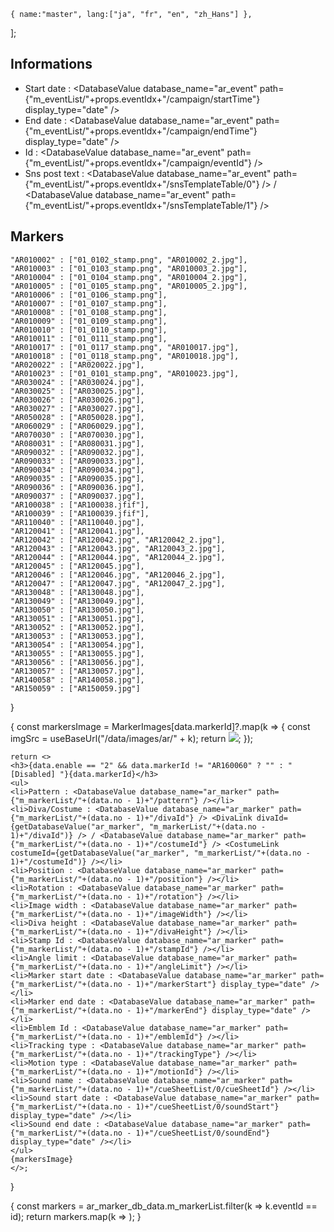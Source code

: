 

    { name:"master", lang:["ja", "fr", "en", "zh_Hans"] },
  ];


<LanguageContext files={languagesFiles}>

## Informations

* Start date : <DatabaseValue database_name="ar_event" path={"m_eventList/"+props.eventIdx+"/campaign/startTime"} display_type="date" />
* End date : <DatabaseValue database_name="ar_event" path={"m_eventList/"+props.eventIdx+"/campaign/endTime"} display_type="date" />
* Id : <DatabaseValue database_name="ar_event" path={"m_eventList/"+props.eventIdx+"/campaign/eventId"} />
* Sns post text : <DatabaseValue database_name="ar_event" path={"m_eventList/"+props.eventIdx+"/snsTemplateTable/0"} /> / <DatabaseValue database_name="ar_event" path={"m_eventList/"+props.eventIdx+"/snsTemplateTable/1"} />

## Markers

    "AR010002" : ["01_0102_stamp.png", "AR010002_2.jpg"],
    "AR010003" : ["01_0103_stamp.png", "AR010003_2.jpg"],
    "AR010004" : ["01_0104_stamp.png", "AR010004_2.jpg"],
    "AR010005" : ["01_0105_stamp.png", "AR010005_2.jpg"],
    "AR010006" : ["01_0106_stamp.png"],
    "AR010007" : ["01_0107_stamp.png"],
    "AR010008" : ["01_0108_stamp.png"],
    "AR010009" : ["01_0109_stamp.png"],
    "AR010010" : ["01_0110_stamp.png"],
    "AR010011" : ["01_0111_stamp.png"],
    "AR010017" : ["01_0117_stamp.png", "AR010017.jpg"],
    "AR010018" : ["01_0118_stamp.png", "AR010018.jpg"],
    "AR020022" : ["AR020022.jpg"],
    "AR010023" : ["01_0101_stamp.png", "AR010023.jpg"],
    "AR030024" : ["AR030024.jpg"],
    "AR030025" : ["AR030025.jpg"],
    "AR030026" : ["AR030026.jpg"],
    "AR030027" : ["AR030027.jpg"],
    "AR050028" : ["AR050028.jpg"],
    "AR060029" : ["AR060029.jpg"],
    "AR070030" : ["AR070030.jpg"],
    "AR080031" : ["AR080031.jpg"],
    "AR090032" : ["AR090032.jpg"],
    "AR090033" : ["AR090033.jpg"],
    "AR090034" : ["AR090034.jpg"],
    "AR090035" : ["AR090035.jpg"],
    "AR090036" : ["AR090036.jpg"],
    "AR090037" : ["AR090037.jpg"],
    "AR100038" : ["AR100038.jfif"],
    "AR100039" : ["AR100039.jfif"],
    "AR110040" : ["AR110040.jpg"],
    "AR120041" : ["AR120041.jpg"],
    "AR120042" : ["AR120042.jpg", "AR120042_2.jpg"],
    "AR120043" : ["AR120043.jpg", "AR120043_2.jpg"],
    "AR120044" : ["AR120044.jpg", "AR120044_2.jpg"],
    "AR120045" : ["AR120045.jpg"],
    "AR120046" : ["AR120046.jpg", "AR120046_2.jpg"],
    "AR120047" : ["AR120047.jpg", "AR120047_2.jpg"],
    "AR130048" : ["AR130048.jpg"],
    "AR130049" : ["AR130049.jpg"],
    "AR130050" : ["AR130050.jpg"],
    "AR130051" : ["AR130051.jpg"],
    "AR130052" : ["AR130052.jpg"],
    "AR130053" : ["AR130053.jpg"],
    "AR130054" : ["AR130054.jpg"],
    "AR130055" : ["AR130055.jpg"],
    "AR130056" : ["AR130056.jpg"],
    "AR130057" : ["AR130057.jpg"],
    "AR140058" : ["AR140058.jpg"],
    "AR150059" : ["AR150059.jpg"]
}

{
    const markersImage = MarkerImages[data.markerId]?.map(k => {
        const imgSrc = useBaseUrl("/data/images/ar/" + k);
        return <img src={imgSrc} />;
    });

    return <>
    <h3>{data.enable == "2" && data.markerId != "AR160060" ? "" : "[Disabled] "}{data.markerId}</h3>
    <ul>
    <li>Pattern : <DatabaseValue database_name="ar_marker" path={"m_markerList/"+(data.no - 1)+"/pattern"} /></li>
    <li>Diva/Costume : <DatabaseValue database_name="ar_marker" path={"m_markerList/"+(data.no - 1)+"/divaId"} /> <DivaLink divaId={getDatabaseValue("ar_marker", "m_markerList/"+(data.no - 1)+"/divaId")} /> / <DatabaseValue database_name="ar_marker" path={"m_markerList/"+(data.no - 1)+"/costumeId"} /> <CostumeLink costumeId={getDatabaseValue("ar_marker", "m_markerList/"+(data.no - 1)+"/costumeId")} /></li>
    <li>Position : <DatabaseValue database_name="ar_marker" path={"m_markerList/"+(data.no - 1)+"/position"} /></li>
    <li>Rotation : <DatabaseValue database_name="ar_marker" path={"m_markerList/"+(data.no - 1)+"/rotation"} /></li>
    <li>Image width : <DatabaseValue database_name="ar_marker" path={"m_markerList/"+(data.no - 1)+"/imageWidth"} /></li>
    <li>Diva height : <DatabaseValue database_name="ar_marker" path={"m_markerList/"+(data.no - 1)+"/divaHeight"} /></li>
    <li>Stamp Id : <DatabaseValue database_name="ar_marker" path={"m_markerList/"+(data.no - 1)+"/stampId"} /></li>
    <li>Angle limit : <DatabaseValue database_name="ar_marker" path={"m_markerList/"+(data.no - 1)+"/angleLimit"} /></li>
    <li>Marker start date : <DatabaseValue database_name="ar_marker" path={"m_markerList/"+(data.no - 1)+"/markerStart"} display_type="date" /></li>
    <li>Marker end date : <DatabaseValue database_name="ar_marker" path={"m_markerList/"+(data.no - 1)+"/markerEnd"} display_type="date" /></li>
    <li>Emblem Id : <DatabaseValue database_name="ar_marker" path={"m_markerList/"+(data.no - 1)+"/emblemId"} /></li>
    <li>Tracking type : <DatabaseValue database_name="ar_marker" path={"m_markerList/"+(data.no - 1)+"/trackingType"} /></li>
    <li>Motion type : <DatabaseValue database_name="ar_marker" path={"m_markerList/"+(data.no - 1)+"/motionId"} /></li>
    <li>Sound name : <DatabaseValue database_name="ar_marker" path={"m_markerList/"+(data.no - 1)+"/cueSheetList/0/cueSheetId"} /></li>
    <li>Sound start date : <DatabaseValue database_name="ar_marker" path={"m_markerList/"+(data.no - 1)+"/cueSheetList/0/soundStart"} display_type="date" /></li>
    <li>Sound end date : <DatabaseValue database_name="ar_marker" path={"m_markerList/"+(data.no - 1)+"/cueSheetList/0/soundEnd"} display_type="date" /></li>
    </ul>
    {markersImage}
    </>;
}


{
    const markers = ar_marker_db_data.m_markerList.filter(k => k.eventId == id);
    return markers.map(k => <MarkerDisplay data={k} />);
}

<MarkersDisplay id={props.eventId} />

</LanguageContext>
